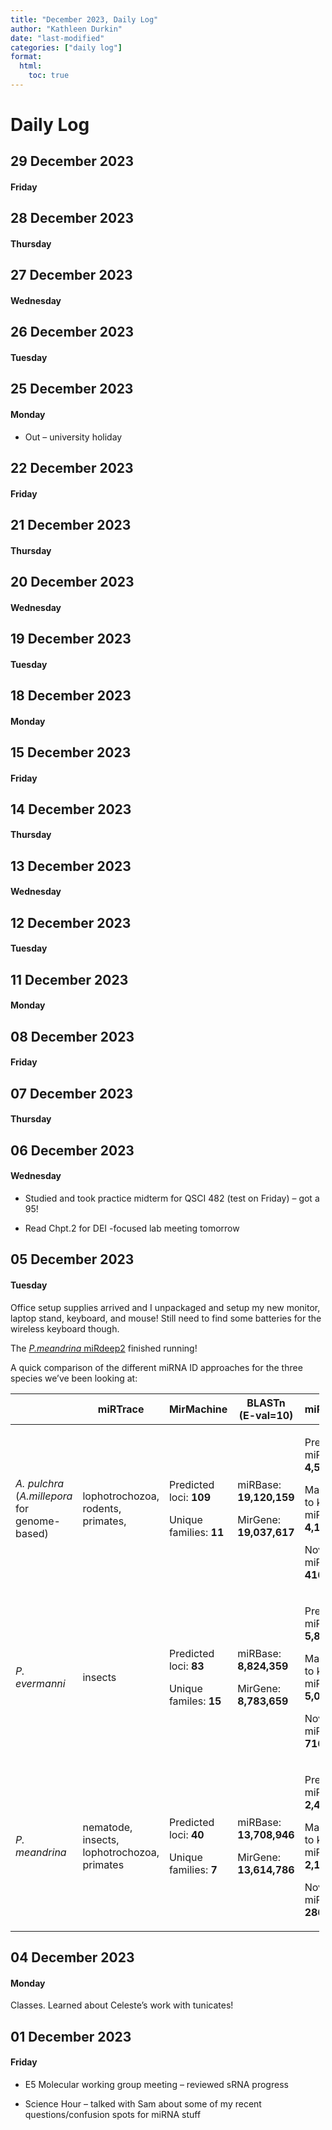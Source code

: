 ```yaml
---
title: "December 2023, Daily Log"
author: "Kathleen Durkin"
date: "last-modified"
categories: ["daily log"]
format:
  html:
    toc: true
---
```


# Daily Log

## 29 December 2023

#### Friday

## 28 December 2023

#### Thursday

## 27 December 2023

#### Wednesday

## 26 December 2023

#### Tuesday

## 25 December 2023

#### Monday

-   Out -- university holiday

## 22 December 2023

#### Friday

## 21 December 2023

#### Thursday

## 20 December 2023

#### Wednesday

## 19 December 2023

#### Tuesday

## 18 December 2023

#### Monday

## 15 December 2023

#### Friday

## 14 December 2023

#### Thursday

## 13 December 2023

#### Wednesday

## 12 December 2023

#### Tuesday

## 11 December 2023

#### Monday

## 08 December 2023

#### Friday

## 07 December 2023

#### Thursday

## 06 December 2023

#### Wednesday

-   Studied and took practice midterm for QSCI 482 (test on Friday) -- got a 95!

-   Read Chpt.2 for DEI -focused lab meeting tomorrow

## 05 December 2023

#### Tuesday

Office setup supplies arrived and I unpackaged and setup my new monitor, laptop stand, keyboard, and mouse! Still need to find some batteries for the wireless keyboard though.

The [*P.meandrina* miRdeep2](https://github.com/urol-e5/deep-dive/blob/main/F-Pmea/code/11-Pmea-sRNAseq-miRdeep2.md) finished running!

A quick comparison of the different miRNA ID approaches for the three species we've been looking at:

+-----------------------------------+----------------------------------------------+-------------------------+-------------------------+------------------------------------+----------------------------------+
|                                   | miRTrace\                                    | MirMachine\             | BLASTn\                 | miRdeep2                           | ShortStack\                      |
|                                   |                                              |                         | (E-val=10)              |                                    |                                  |
+===================================+==============================================+=========================+=========================+====================================+==================================+
| *A. pulchra\                      | lophotrochozoa, rodents, primates,           | Predicted loci: **109** | miRBase: **19,120,159** | Predicted miRNAs: **4,553**        | Potential loci: **18,772**       |
| *(*A.millepora* for genome-based) |                                              |                         |                         |                                    |                                  |
|                                   |                                              | Unique families: **11** | MirGene: **19,037,617** | Matches to known miRNAs: **4,137** | miRBase matches: **46**          |
|                                   |                                              |                         |                         |                                    |                                  |
|                                   |                                              |                         |                         | Novel miRNAs: **416**              | \# characterized as miRNA: **0** |
+-----------------------------------+----------------------------------------------+-------------------------+-------------------------+------------------------------------+----------------------------------+
| *P. evermanni*                    | insects                                      | Predicted loci: **83**  | miRBase: **8,824,359**  | Predicted miRNAs: **5,812**        | Potential loci: **15,040**       |
|                                   |                                              |                         |                         |                                    |                                  |
|                                   |                                              | Unique familes: **15**  | MirGene: **8,783,659**  | Matches to known miRNAS: **5,096** | miRBase matches: **25**          |
|                                   |                                              |                         |                         |                                    |                                  |
|                                   |                                              |                         |                         | Novel miRNAs: **716**              | \# characterized as miRNA: **0** |
+-----------------------------------+----------------------------------------------+-------------------------+-------------------------+------------------------------------+----------------------------------+
| *P. meandrina*                    | nematode, insects, lophotrochozoa, primates  | Predicted loci: **40**  | miRBase: **13,708,946** | Predicted miRNAs: **2,429**        | Potential loci: **7,306**        |
|                                   |                                              |                         |                         |                                    |                                  |
|                                   |                                              | Unique families: **7**  | MirGene: **13,614,786** | Matches to known miRNAs: **2,143** | miRBase matches: **86**          |
|                                   |                                              |                         |                         |                                    |                                  |
|                                   |                                              |                         |                         | Novel miRNAs: **286**              | \# characterized as miRNA: **0** |
+-----------------------------------+----------------------------------------------+-------------------------+-------------------------+------------------------------------+----------------------------------+

## 04 December 2023

#### Monday

Classes. Learned about Celeste's work with tunicates!

## 01 December 2023

#### Friday

-   E5 Molecular working group meeting -- reviewed sRNA progress

-   Science Hour -- talked with Sam about some of my recent questions/confusion spots for miRNA stuff

